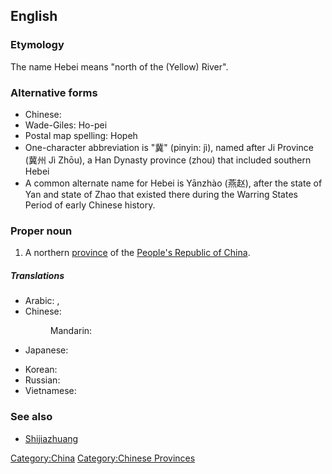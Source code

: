 ==English==
{{wikipedia}}

===Etymology===
The name Hebei means "north of the (Yellow) River".

===Alternative forms===
* Chinese: {{zh-zh-p|河北|Hébĕi}}
*Wade-Giles: Ho-pei
*Postal map spelling: Hopeh
*One-character abbreviation is "冀" (pinyin: jì), named after Ji Province (冀州 Jì Zhōu), a Han Dynasty province (zhou) that included southern Hebei
*A common alternate name for Hebei is Yānzhào (燕赵), after the state of Yan and state of Zhao that existed there during the Warring States Period of early Chinese history.

===Proper noun===
{{en-proper-noun}}

# A northern [[province]] of the [[People's Republic of China]].

=====Translations=====
{{trans-top|province of China}}
* Arabic: {{t|ar|خبي|m|tr=khibii|sc=Arab}},  {{t|ar|خيبي|m|tr=khibii|sc=Arab}}
* Chinese:
*: Mandarin: {{t|zh|河北|tr=Héběi|sc=Hani}}
* Japanese: {{t|ja|河北|tr=かほく, Kahoku|sc=Jpan}}
{{trans-mid}}
* Korean: {{t|ko|허베이|tr=Heobei|sc=Kore}}
* Russian: {{t|ru|Хэбэй|m|tr=Xebéj|sc=Cyrl}}
* Vietnamese: {{t|vi|Hà Bắc}}
{{trans-bottom}}

===See also===
* [[Shijiazhuang]]

[[Category:China]]
[[Category:Chinese Provinces]]